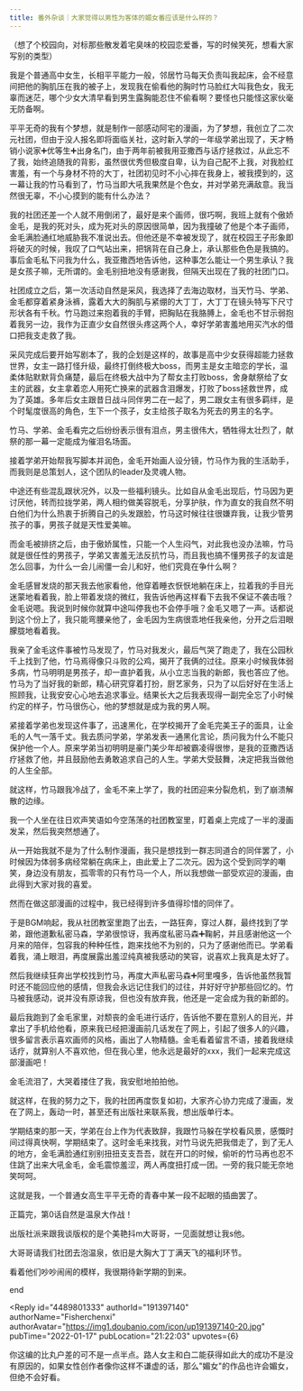 ```yaml
---
title: 番外杂谈｜大家觉得以男性为客体的媚女番应该是什么样的？
---
```



<Forum groupName="动画番剧" groupUrl="https://www.douban.com/group/596353/" archivedAt="2025-05-16T16:50:14.965Z">
  <Post
    id="258134558"
    title="番外杂谈｜大家觉得以男性为客体的媚女番应该是什么样的？"
    url="https://www.douban.com/group/topic/258134558/?_spm_id=NjM1ODE1NjM"
    pubTime="2024-04-16"
    highlightUserId="191397140"
  >
（想了个校园向，对标那些散发着宅臭味的校园恋爱番，写的时候笑死，想看大家写别的类型）

我是个普通高中女生，长相平平能力一般，邻居竹马每天负责叫我起床，会不经意间把他的胸肌压在我的被子上，发现我在偷看他的胸时竹马脸红大叫我色女，我无辜而迷茫，哪个少女大清早看到男生露胸能忍住不偷看啊？要怪也只能怪这家伙毫无防备啊。

平平无奇的我有个梦想，就是制作一部感动阿宅的漫画，为了梦想，我创立了二次元社团，但由于没人报名即将面临关社，这时新入学的一年级学弟出现了，天才畅销小说家➕优等生➕出身名门，由于两年前被我用亚撒西与话疗拯救过，从此忘不了我，始终追随我的背影，虽然很优秀但极度自卑，认为自己配不上我，对我脸红害羞，有一个与身材不符的大丁，社团初见时不小心摔在我身上，被我摸到的，这一幕让我的竹马看到了，竹马当即大吼我果然是个色女，并对学弟充满敌意。我当然很无辜，不小心摸到的能有什么办法？

我的社团还差一个人就不用倒闭了，最好是来个画师，很巧啊，我班上就有个傲娇金毛，是我的死对头，成为死对头的原因很简单，因为我撞破了他是个本子画师，金毛满脸通红地威胁我不准说出去。但他还是不幸被发现了，就在校园王子形象即将破灭的时候，我叹了口气站出来，把锅背在自己身上，承认那些色色是我搞的。事后金毛私下问我为什么，我亚撒西地告诉他，这种事怎么能让一个男生承认？我是女孩子嘛，无所谓的。金毛别扭地没有感谢我，但隔天出现在了我的社团门口。

社团成立之后，第一次活动自然是采风，我选择了去海边取材，当天竹马、学弟、金毛都穿着紧身泳裤，露着大大的胸肌与紧绷的大丁丁，大丁丁在镜头特写下尺寸形状各有千秋。竹马跑过来抱着我的手臂，把胸贴在我胳膊上，金毛也不甘示弱抱着我另一边，我作为正直少女自然很头疼这两个人，幸好学弟害羞地用买汽水的借口把我支走救了我。

采风完成后要开始写剧本了，我的企划是这样的，故事是高中少女获得超能力拯救世界，女主一路打怪升级，最终打倒终极大boss，而男主是女主暗恋的学长，温柔体贴默默背负痛楚，最后在终极大战中为了帮女主打败boss，舍身献祭给了女主的武器，女主拿着恋人用死亡换来的武器含泪爆发，打败了boss拯救世界，成为了英雄。多年后女主跟昔日战斗同伴男二在一起了，男二跟女主有很多羁绊，是个时髦度很高的角色，生下一个孩子，女主给孩子取名为死去的男主的名字。

竹马、学弟、金毛看完之后纷纷表示很有泪点，男主很伟大，牺牲得太壮烈了，献祭的那一幕一定能成为催泪名场面。

接着学弟开始帮我写脚本并润色，金毛开始画人设分镜，竹马作为我的生活助手，而我则是总策划人，这个团队的leader及灵魂人物。

中途还有些混乱跟状况外，以及一些福利镜头。比如自从金毛出现后，竹马因为更讨厌他，转而拉拢学弟，两人相约做美容脱毛，分享护肤，作为直女的我自然不明白他们为什么热衷于折腾自己的头发跟脸，竹马这时候往往很嫌弃我，让我少管男孩子的事，男孩子就是天性爱美嘛。

而金毛被排挤之后，由于傲娇属性，只能一个人生闷气，对此我也没办法嘛，竹马就是很任性的男孩子，学弟又害羞无法反抗竹马，而且我也搞不懂男孩子的友谊是怎么回事，为什么一会儿闹僵一会儿和好，他们究竟在争什么啊？

金毛感冒发烧的那天我去他家看他，他穿着睡衣恹恹地躺在床上，拉着我的手目光迷蒙地看着我，脸上带着发烧的微红，我告诉他再这样看下去我不保证不袭击哦？金毛说嗯。我说到时候你就算中途叫停我也不会停手哦？金毛又嗯了一声。话都说到这个份上了，我只能弯腰亲他了，金毛因为生病很乖地任我亲他，分开之后泪眼朦胧地看着我。

我亲了金毛这件事被竹马发现了，竹马对我发火，最后气哭了跑走了，我在公园秋千上找到了他，竹马焉得像只斗败的公鸡，揭开了我俩的过往。原来小时候我体弱多病，竹马明明是男孩子，却一直护着我，从小立志当我的新郎，我也答应了他。竹马为了当好我的新郎，精心研究穿着打扮，厨艺家务，只为了以后好好在生活上照顾我，让我安安心心地去追求事业。结果长大之后我表现得一副完全忘了小时候约定的样子，竹马很伤心，他的梦想就是成为我的男人啊。

紧接着学弟也发现这件事了，迅速黑化，在学校揭开了金毛完美王子的面具，让金毛的人气一落千丈。我去质问学弟，学弟发表一通黑化言论，质问我为什么不能只保护他一个人。原来学弟当初明明是豪门美少年却被霸凌得很惨，是我的亚撒西话疗拯救了他，并且鼓励他去勇敢追求自己的人生。学弟大受鼓舞，决定把我当做他的人生全部。

就这样，竹马跟我冷战了，金毛不来上学了，我的社团迎来分裂危机，到了崩溃解散的边缘。

我一个人坐在往日欢声笑语如今空荡荡的社团教室里，盯着桌上完成了一半的漫画发呆，然后我突然想通了。

从一开始我就不是为了什么制作漫画，我只是想找到一群志同道合的同伴罢了，小时候因为体弱多病经常躺在病床上，由此爱上了二次元。因为这个受到同学的嘲笑，身边没有朋友，孤零零的只有竹马一个人，所以我想做一部受欢迎的漫画，由此得到大家对我的喜爱。

然而在做这部漫画的过程中，我已经得到许多值得珍惜的同伴了。

于是BGM响起，我从社团教室里跑了出去，一路狂奔，穿过人群，最终找到了学弟，跟他道歉私密马森，学弟很惊讶，我再度私密马森➕鞠躬，并且感谢他这一个月来的陪伴，包容我的种种任性，跑来找他不为别的，只为了感谢他而已。学弟看着我，涌上眼泪，再度展露出羞涩纯真被我感动的笑容，说喜欢上我真是太好了。

然后我继续狂奔出学校找到竹马，再度大声私密马森➕阿里嘎多，告诉他虽然我暂时还不能回应他的感情，但我会永远记住我们的过往，并好好守护那些回忆的。竹马被我感动，说并没有原谅我，但也没有放弃我，他还是一定会成为我的新郎的。

最后我跑到了金毛家里，对颓丧的金毛进行话疗，告诉他不要在意别人的目光，并拿出了手机给他看，原来我已经把漫画前几话发在了网上，引起了很多人的兴趣，很多留言表示喜欢画师的风格，画出了人物精髓。金毛看着留言不语，接着我继续话疗，就算别人不喜欢他，但在我心里，他永远是最好的xxx，我们一起来完成这部漫画吧！

金毛流泪了，大哭着搂住了我，我安慰地拍拍他。

就这样，在我的努力之下，我的社团再度恢复如初，大家齐心协力完成了漫画，发在了网上，轰动一时，甚至还有出版社来联系我，想出版单行本。

学期结束的那一天，学弟在台上作为代表致辞，我跟竹马躲在学校看风景，感慨时间过得真快啊，学期结束了。这时金毛来找我，对竹马说先把我借走了，到了无人的地方，金毛满脸通红别别扭扭支支吾吾，就在开口的时候，偷听的竹马再也忍不住跳了出来大吼金毛，金毛震惊羞涩，两人再度扭打成一团。一旁的我只能无奈地笑呵呵。

这就是我，一个普通女高生平平无奇的青春中某一段不起眼的插曲罢了。

正篇完，第0话自然是温泉大作战！

出版社派来跟我谈版权的是个美艳抖m大哥哥，一见面就想让我s他。

大哥哥请我们社团去泡温泉，依旧是大胸大丁丁满天飞的福利环节。

看着他们吵吵闹闹的模样，我很期待新学期的到来。

end

<Reply
  id="4489801333"
  authorId="191397140"
  authorName="Fisherchenxi"
  authorAvatar="https://img1.doubanio.com/icon/up191397140-20.jpg"
  pubTime="2022-01-17"
  pubLocation="21:22:03"
  upvotes={6}
>
你这编的比丸户差的可不是一点半点。路人女主和白二能获得如此大的成功不是没有原因的，如果女性创作者像你这样不谦虚的话，那么"媚女"的作品也许会媚女，但绝不会好看。
</Reply>
  </Post>
</Forum>
